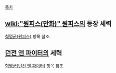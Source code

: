 [[목차]]

== [[wiki:"원피스(만화)" 원피스]]의 등장 세력 ==
[[혁명군(원피스)]] 항목 참조.
== [[던전 앤 파이터]]의 세력 ==
[[혁명군(던전 앤 파이터)]] 항목 참조.
